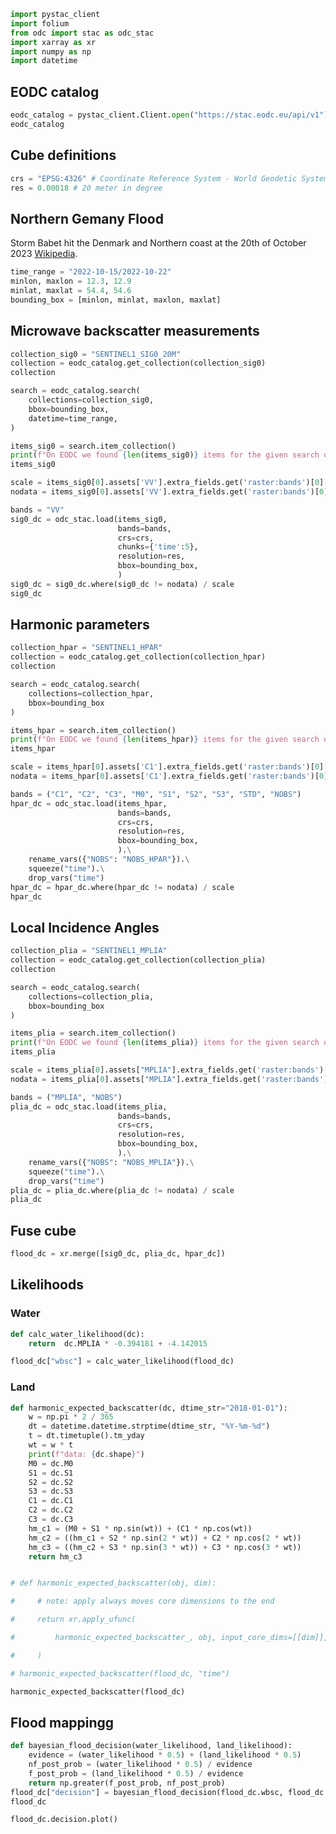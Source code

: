 
```python
import pystac_client
import folium
from odc import stac as odc_stac
import xarray as xr
import numpy as np
import datetime
```

## EODC catalog

```python
eodc_catalog = pystac_client.Client.open("https://stac.eodc.eu/api/v1")
eodc_catalog
```

## Cube definitions

```python
crs = "EPSG:4326" # Coordinate Reference System - World Geodetic System 1984 (WGS84) in this case 
res = 0.00018 # 20 meter in degree
```

## Northern Gemany Flood

Storm Babet hit the Denmark and Northern coast at the 20th of October 2023 [Wikipedia](https://en.wikipedia.org/wiki/Storm_Babet).


```python
time_range = "2022-10-15/2022-10-22"
minlon, maxlon = 12.3, 12.9
minlat, maxlat = 54.4, 54.6
bounding_box = [minlon, minlat, maxlon, maxlat]
```

## Microwave backscatter measurements

```python
collection_sig0 = "SENTINEL1_SIG0_20M"
collection = eodc_catalog.get_collection(collection_sig0)
collection
```

```python
search = eodc_catalog.search(
    collections=collection_sig0,
    bbox=bounding_box,
    datetime=time_range,
)

items_sig0 = search.item_collection()
print(f"On EODC we found {len(items_sig0)} items for the given search query")
items_sig0
```

```python
scale = items_sig0[0].assets['VV'].extra_fields.get('raster:bands')[0]['scale'] # raster:bands is STAC raster extension
nodata = items_sig0[0].assets['VV'].extra_fields.get('raster:bands')[0]['nodata']
```

```python
bands = "VV"
sig0_dc = odc_stac.load(items_sig0,
                        bands=bands,
                        crs=crs,
                        chunks={'time':5},
                        resolution=res,
                        bbox=bounding_box,
                        )
sig0_dc = sig0_dc.where(sig0_dc != nodata) / scale
sig0_dc
```

## Harmonic parameters

```python
collection_hpar = "SENTINEL1_HPAR"
collection = eodc_catalog.get_collection(collection_hpar)
collection
```


```python
search = eodc_catalog.search(
    collections=collection_hpar,
    bbox=bounding_box
)

items_hpar = search.item_collection()
print(f"On EODC we found {len(items_hpar)} items for the given search query")
items_hpar
```

```python
scale = items_hpar[0].assets['C1'].extra_fields.get('raster:bands')[0]['scale'] # raster:bands is STAC raster extension
nodata = items_hpar[0].assets['C1'].extra_fields.get('raster:bands')[0]['nodata']
```

```python
bands = ("C1", "C2", "C3", "M0", "S1", "S2", "S3", "STD", "NOBS")
hpar_dc = odc_stac.load(items_hpar,
                        bands=bands,
                        crs=crs,
                        resolution=res,
                        bbox=bounding_box,
                        ).\
    rename_vars({"NOBS": "NOBS_HPAR"}).\
    squeeze("time").\
    drop_vars("time")
hpar_dc = hpar_dc.where(hpar_dc != nodata) / scale
hpar_dc
```

## Local Incidence Angles

```python
collection_plia = "SENTINEL1_MPLIA"
collection = eodc_catalog.get_collection(collection_plia)
collection
```


```python
search = eodc_catalog.search(
    collections=collection_plia,
    bbox=bounding_box
)

items_plia = search.item_collection()
print(f"On EODC we found {len(items_plia)} items for the given search query")
items_plia
```

```python
scale = items_plia[0].assets["MPLIA"].extra_fields.get('raster:bands')[0]['scale'] # raster:bands is STAC raster extension
nodata = items_plia[0].assets["MPLIA"].extra_fields.get('raster:bands')[0]['nodata']
```


```python
bands = ("MPLIA", "NOBS")
plia_dc = odc_stac.load(items_plia,
                        bands=bands,
                        crs=crs,
                        resolution=res,
                        bbox=bounding_box,
                        ).\
    rename_vars({"NOBS": "NOBS_MPLIA"}).\
    squeeze("time").\
    drop_vars("time")
plia_dc = plia_dc.where(plia_dc != nodata) / scale
plia_dc
```


## Fuse cube


```python
flood_dc = xr.merge([sig0_dc, plia_dc, hpar_dc])
```

## Likelihoods

### Water
```python
def calc_water_likelihood(dc):
    return  dc.MPLIA * -0.394181 + -4.142015

flood_dc["wbsc"] = calc_water_likelihood(flood_dc)
```

### Land

```python
def harmonic_expected_backscatter(dc, dtime_str="2018-01-01"):
    w = np.pi * 2 / 365
    dt = datetime.datetime.strptime(dtime_str, "%Y-%m-%d")
    t = dt.timetuple().tm_yday
    wt = w * t
    print(f"data: {dc.shape}")
    M0 = dc.M0
    S1 = dc.S1
    S2 = dc.S2
    S3 = dc.S3
    C1 = dc.C1
    C2 = dc.C2
    C3 = dc.C3
    hm_c1 = (M0 + S1 * np.sin(wt)) + (C1 * np.cos(wt))
    hm_c2 = ((hm_c1 + S2 * np.sin(2 * wt)) + C2 * np.cos(2 * wt))
    hm_c3 = ((hm_c2 + S3 * np.sin(3 * wt)) + C3 * np.cos(3 * wt))
    return hm_c3



```

```python
# def harmonic_expected_backscatter(obj, dim):

#     # note: apply always moves core dimensions to the end

#     return xr.apply_ufunc(

#         harmonic_expected_backscatter_, obj, input_core_dims=[[dim]], dask="allowed"

#     )

# harmonic_expected_backscatter(flood_dc, "time")

harmonic_expected_backscatter(flood_dc)

```


## Flood mappingg

```python
def bayesian_flood_decision(water_likelihood, land_likelihood):
    evidence = (water_likelihood * 0.5) + (land_likelihood * 0.5)
    nf_post_prob = (water_likelihood * 0.5) / evidence
    f_post_prob = (land_likelihood * 0.5) / evidence
    return np.greater(f_post_prob, nf_post_prob)
flood_dc["decision"] = bayesian_flood_decision(flood_dc.wbsc, flood_dc.hbsc)
flood_dc
```



```python
flood_dc.decision.plot()
```